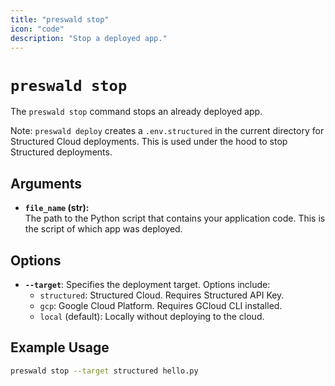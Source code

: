 ```yaml
---
title: "preswald stop"
icon: "code"
description: "Stop a deployed app."
---
```


# `preswald stop`

The `preswald stop` command stops an already deployed app.

Note: `preswald deploy` creates a `.env.structured` in the current directory for Structured Cloud deployments. This is used under the hood to stop Structured deployments.

## Arguments

- **`file_name` (str):**  
  The path to the Python script that contains your application code. This is the script of which app was deployed.

## Options

- **`--target`**: Specifies the deployment target. Options include:
  - `structured`: Structured Cloud. Requires Structured API Key.
  - `gcp`: Google Cloud Platform. Requires GCloud CLI installed.
  - `local` (default): Locally without deploying to the cloud.


## Example Usage

```bash
preswald stop --target structured hello.py
```
